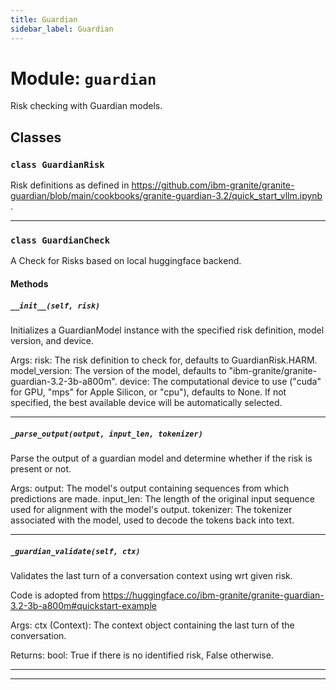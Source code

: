 ```yaml
---
title: Guardian
sidebar_label: Guardian
---
```


# Module: `guardian`

Risk checking with Guardian models.

## Classes

### `class GuardianRisk`

Risk definitions as defined in https://github.com/ibm-granite/granite-guardian/blob/main/cookbooks/granite-guardian-3.2/quick_start_vllm.ipynb .

---

### `class GuardianCheck`

A Check for Risks based on local huggingface backend.

#### Methods

##### `__init__(self, risk)`

Initializes a GuardianModel instance with the specified risk definition, model version, and device.

Args:
risk: The risk definition to check for, defaults to GuardianRisk.HARM.
model_version:  The version of the model, defaults to "ibm-granite/granite-guardian-3.2-3b-a800m".
device: The computational device to use ("cuda" for GPU, "mps" for Apple Silicon, or "cpu"), defaults to None. If not specified, the best available device will be automatically selected.

-----

##### `_parse_output(output, input_len, tokenizer)`

Parse the output of a guardian model and determine whether if the risk is present or not.

Args:
output: The model's output containing sequences from which predictions are made.
input_len: The length of the original input sequence used for alignment with the model's output.
tokenizer: The tokenizer associated with the model, used to decode the tokens back into text.

-----

##### `_guardian_validate(self, ctx)`

Validates the last turn of a conversation context using wrt given risk.

Code is adopted from https://huggingface.co/ibm-granite/granite-guardian-3.2-3b-a800m#quickstart-example

Args:
ctx (Context): The context object containing the last turn of the conversation.

Returns:
bool: True if there is no identified risk, False otherwise.

-----

---
